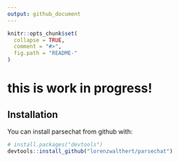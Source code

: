 ```yaml
---
output: github_document
---
```


<!-- README.md is generated from README.Rmd. Please edit that file -->

```r
knitr::opts_chunk$set(
  collapse = TRUE,
  comment = "#>",
  fig.path = "README-"
)
```

# this is work in progress!


## Installation

You can install parsechat from github with:

```r
# install.packages("devtools")
devtools::install_github("lorenzwalthert/parsechat")
```
